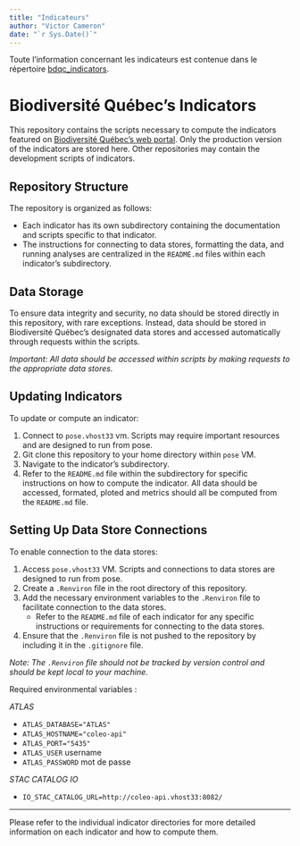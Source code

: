 ```yaml
---
title: "Indicateurs"
author: "Victor Cameron"
date: "`r Sys.Date()`"
---
```


Toute l'information concernant les indicateurs est contenue dans le répertoire [bdqc_indicators](https://github.com/BiodiversiteQuebec/bdqc_indicators).

# Biodiversité Québec's Indicators

This repository contains the scripts necessary to compute the indicators featured on [Biodiversité Québec's web portal](https://biodiversite-quebec.ca/indicateurs). Only the production version of the indicators are stored here. Other repositories may contain the development scripts of indicators.

## Repository Structure

The repository is organized as follows:

- Each indicator has its own subdirectory containing the documentation and scripts specific to that indicator.
- The instructions for connecting to data stores, formatting the data, and running analyses are centralized in the `README.md` files within each indicator's subdirectory.

## Data Storage

To ensure data integrity and security, no data should be stored directly in this repository, with rare exceptions. Instead, data should be stored in Biodiversité Québec's designated data stores and accessed automatically through requests within the scripts.

*Important: All data should be accessed within scripts by making requests to the appropriate data stores.*

## Updating Indicators

To update or compute an indicator:

1. Connect to `pose.vhost33` vm. Scripts may require important resources and are designed to run from pose.
2. Git clone this repository to your home directory within `pose` VM.
3. Navigate to the indicator's subdirectory.
4. Refer to the `README.md` file within the subdirectory for specific instructions on how to compute the indicator. All data should be accessed, formated, ploted and metrics should all be computed from the `README.md` file.

## Setting Up Data Store Connections

To enable connection to the data stores:

1. Access `pose.vhost33` VM. Scripts and connections to data stores are designed to run from pose.
2. Create a `.Renviron` file in the root directory of this repository.
3. Add the necessary environment variables to the `.Renviron` file to facilitate connection to the data stores.
   - Refer to the `README.md` file of each indicator for any specific instructions or requirements for connecting to the data stores.
4. Ensure that the `.Renviron` file is not pushed to the repository by including it in the `.gitignore` file.

*Note: The `.Renviron` file should not be tracked by version control and should be kept local to your machine.*

Required environmental variables :

*ATLAS*

- `ATLAS_DATABASE="ATLAS"`
- `ATLAS_HOSTNAME="coleo-api"`
- `ATLAS_PORT="5435"`
- `ATLAS_USER` username
- `ATLAS_PASSWORD` mot de passe

*STAC CATALOG IO*

- `IO_STAC_CATALOG_URL=http://coleo-api.vhost33:8082/`

---

Please refer to the individual indicator directories for more detailed information on each indicator and how to compute them.
